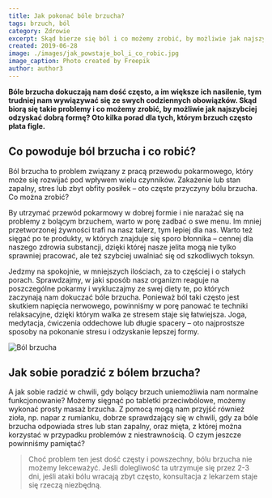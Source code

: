 ```yaml
---
title: Jak pokonać bóle brzucha?
tags: brzuch, ból
category: Zdrowie
excerpt: Skąd bierze się ból i co możemy zrobić, by możliwie jak najszybciej odzyskać dobrą zdrowie?
created: 2019-06-28
image: ./images/jak_powstaje_bol_i_co_robic.jpg
image_caption: Photo created by Freepik
author: author3
---
```


**Bóle brzucha dokuczają nam dość często, a im większe ich nasilenie, tym trudniej nam wywiązywać się ze swych codziennych obowiązków. Skąd biorą się takie problemy i co możemy zrobić, by możliwie jak najszybciej odzyskać dobrą formę? Oto kilka porad dla tych, którym brzuch często płata figle.**


## Co powoduje ból brzucha i co robić?

Ból brzucha to problem związany z pracą przewodu pokarmowego, który może się rozwijać pod wpływem wielu czynników. Zakażenie lub stan zapalny, stres lub zbyt obfity posiłek – oto częste przyczyny bólu brzucha. Co można zrobić?

By utrzymać przewód pokarmowy w dobrej formie i nie narażać się na problemy z bolącym brzuchem, warto w porę zadbać o swe menu. Im mniej przetworzonej żywności trafi na nasz talerz, tym lepiej dla nas. Warto też sięgać po te produkty, w których znajduje się sporo błonnika – cennej dla naszego zdrowia substancji, dzięki której nasze jelita mogą nie tylko sprawniej pracować, ale też szybciej uwalniać się od szkodliwych toksyn. 

Jedzmy na spokojnie, w mniejszych ilościach, za to częściej i o stałych porach. Sprawdzajmy, w jaki sposób nasz organizm reaguje na poszczególne pokarmy i wykluczajmy ze swej diety te, po których zaczynają nam dokuczać bóle brzucha. Ponieważ ból taki często jest skutkiem napięcia nerwowego, powinniśmy w porę panować te techniki relaksacyjne, dzięki którym walka ze stresem staje się łatwiejsza. Joga, medytacja, ćwiczenia oddechowe lub długie spacery – oto najprostsze sposoby na pokonanie stresu i odzyskanie lepszej formy.

![Ból brzucha](./images/jak_pokonac_bole_brzucha.jpg "Jak radzić sobie z bólem brzucha")

## Jak sobie poradzić z bólem brzucha?

A jak sobie radzić w chwili, gdy bolący brzuch uniemożliwia nam normalne funkcjonowanie? Możemy sięgnąć po tabletki przeciwbólowe, możemy wykonać prosty masaż brzucha. Z pomocą mogą nam przyjść również zioła, np. napar z rumianku, dobrze sprawdzający się w chwili, gdy za bóle brzucha odpowiada stres lub stan zapalny, oraz mięta, z której można korzystać w przypadku problemów z niestrawnością. O czym jeszcze powinniśmy pamiętać?

> Choć problem ten jest dość częsty i powszechny, bólu brzucha nie możemy lekceważyć. Jeśli dolegliwość ta utrzymuje się przez 2-3 dni, jeśli ataki bólu wracają zbyt często, konsultacja z lekarzem staje się rzeczą niezbędną.

